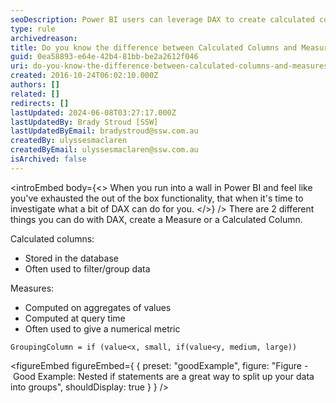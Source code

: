```yaml
---
seoDescription: Power BI users can leverage DAX to create calculated columns or measures, with the former stored in the database and used for filtering/grouping data, while the latter computes numerical metrics on aggregates of values at query time.
type: rule
archivedreason:
title: Do you know the difference between Calculated Columns and Measures in Power BI?
guid: 0ea58893-e64e-42b4-81bb-be2a2612f046
uri: do-you-know-the-difference-between-calculated-columns-and-measures-in-power-bi
created: 2016-10-24T06:02:10.000Z
authors: []
related: []
redirects: []
lastUpdated: 2024-06-08T03:27:17.000Z
lastUpdatedBy: Brady Stroud [SSW]
lastUpdatedByEmail: bradystroud@ssw.com.au
createdBy: ulyssesmaclaren
createdByEmail: ulyssesmaclaren@ssw.com.au
isArchived: false
---
```


<introEmbed
  body={<>
When you run into a wall in Power BI and feel like you've exhausted the out of the box functionality, that when it's time to investigate what a bit of DAX can do for you.
  </>}
/>
There are 2 different things you can do with DAX, create a Measure or a Calculated Column.

Calculated columns:

- Stored in the database
- Often used to filter/group data

Measures:

- Computed on aggregates of values
- Computed at query time
- Often used to give a numerical metric

```dax
GroupingColumn = if (value<x, small, if(value<y, medium, large))
```

<figureEmbed figureEmbed={ {
  preset: "goodExample",
  figure: "Figure - Good Example: Nested if statements are a great way to split up your data into groups",
  shouldDisplay: true
} } />
